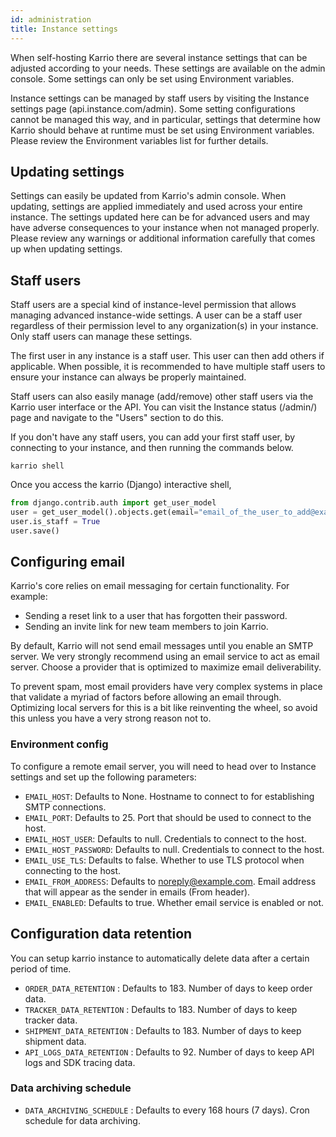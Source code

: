 ```yaml
---
id: administration
title: Instance settings
---
```


When self-hosting Karrio there are several instance settings that can be adjusted according to your needs.
These settings are available on the admin console. Some settings can only be set using Environment variables.

Instance settings can be managed by staff users by visiting the Instance settings page (api.instance.com/admin).
Some setting configurations cannot be managed this way, and in particular,
settings that determine how Karrio should behave at runtime must be set using Environment variables.
Please review the Environment variables list for further details.

## Updating settings

Settings can easily be updated from Karrio's admin console.
When updating, settings are applied immediately and used across your entire instance.
The settings updated here can be for advanced users and may have adverse consequences to your instance when not managed properly.
Please review any warnings or additional information carefully that comes up when updating settings.

## Staff users

Staff users are a special kind of instance-level permission that allows managing advanced instance-wide settings.
A user can be a staff user regardless of their permission level to any organization(s) in your instance.
Only staff users can manage these settings.

The first user in any instance is a staff user. This user can then add others if applicable.
When possible, it is recommended to have multiple staff users to ensure your instance can always be properly maintained.

Staff users can also easily manage (add/remove) other staff users via the Karrio user interface or the API.
You can visit the Instance status (/admin/) page and navigate to the "Users" section to do this.

If you don't have any staff users, you can add your first staff user, by connecting to your instance, and then running the commands below.

```terminal
karrio shell
```

Once you access the karrio (Django) interactive shell,

```python
from django.contrib.auth import get_user_model
user = get_user_model().objects.get(email="email_of_the_user_to_add@example.com")
user.is_staff = True
user.save()
```

## Configuring email

Karrio's core relies on email messaging for certain functionality. For example:

- Sending a reset link to a user that has forgotten their password.
- Sending an invite link for new team members to join Karrio.

By default, Karrio will not send email messages until you enable an SMTP server.
We very strongly recommend using an email service to act as email server.
Choose a provider that is optimized to maximize email deliverability.

To prevent spam, most email providers have very complex systems in place
that validate a myriad of factors before allowing an email through.
Optimizing local servers for this is a bit like reinventing the wheel,
so avoid this unless you have a very strong reason not to.

### Environment config

To configure a remote email server, you will need to head over to Instance settings and set up the following parameters:

- `EMAIL_HOST`: Defaults to None. Hostname to connect to for establishing SMTP connections.
- `EMAIL_PORT`: Defaults to 25. Port that should be used to connect to the host.
- `EMAIL_HOST_USER`: Defaults to null. Credentials to connect to the host.
- `EMAIL_HOST_PASSWORD`: Defaults to null. Credentials to connect to the host.
- `EMAIL_USE_TLS`: Defaults to false. Whether to use TLS protocol when connecting to the host.
- `EMAIL_FROM_ADDRESS`: Defaults to noreply@example.com. Email address that will appear as the sender in emails (From header).
- `EMAIL_ENABLED`: Defaults to true. Whether email service is enabled or not.

## Configuration data retention

You can setup karrio instance to automatically delete data after a certain period of time.

- `ORDER_DATA_RETENTION` : Defaults to 183. Number of days to keep order data.
- `TRACKER_DATA_RETENTION` : Defaults to 183. Number of days to keep tracker data.
- `SHIPMENT_DATA_RETENTION` : Defaults to 183. Number of days to keep shipment data.
- `API_LOGS_DATA_RETENTION` : Defaults to 92. Number of days to keep API logs and SDK tracing data.

### Data archiving schedule

- `DATA_ARCHIVING_SCHEDULE` : Defaults to every 168 hours (7 days). Cron schedule for data archiving.
